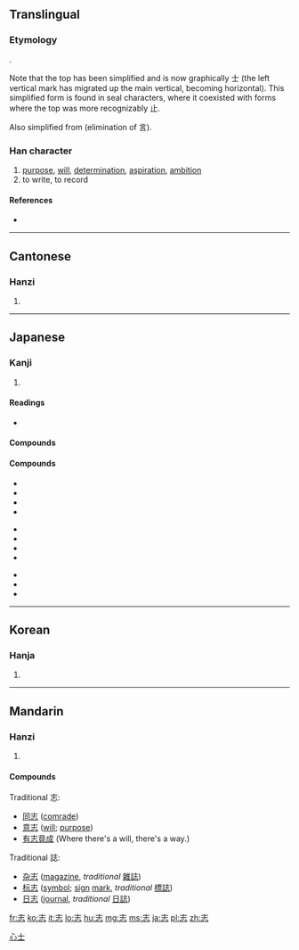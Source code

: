 {{also|誌}}
==Translingual==
{{zh-forms|志|志 or [[誌]]}}

===Etymology===
{{Han compound|止|心|ls=psc|c1=p|c2=s}}.

Note that the top has been simplified and is now graphically 士 (the left vertical mark has migrated up the main vertical, becoming horizontal). This simplified form is found in seal characters, where it coexisted with forms where the top was more recognizably 止.

Also simplified from {{Han simp|誌|f=言|t=&nbsp;}} (elimination of 言).

===Han character===
{{Han char|rn=61|rad=心|as=03|sn=7|four=4033<sub>1</sub>|canj=土心 (GP)|ids=⿰[[士]][[心]]}}

# [[purpose]], [[will]], [[determination]], [[aspiration]], [[ambition]]
# to write, to record {{qualifier|simplification of [[誌]]}}

====References====
* {{Han ref|kx=0376.210|dkj=10331|dj=0703.070|hdz=42269.040|uh=5FD7|ud=24535|bh=A7D3|bd=42963}}

----

==Cantonese==

===Hanzi===
{{yue-hanzi|jyut=|y=ji3|tra=誌}}

# {{defn|lang=yue|sort=心03}}

----

==Japanese==

===Kanji===
{{ja-kanji|grade=5|rs=心03}}

# {{defn|lang=ja|sort=心03}}

====Readings====
* {{ja-readings|on=[[し]] (shi)|kun=[[こころざす]] (kokorozasu), [[こころざし]] (kokorozashi), [[しるす]] (shirusu)}}

====Compounds====
====Compounds====
{{top3}}
* {{l|ja|sc=Jpan|素志|tr=そし, soshi}}
* {{l|ja|sc=Jpan|夙志|tr=しゅくし, shukushi}}
* {{l|ja|sc=Jpan|宿志|tr=しゅくし, shukushi}}
* {{term|意志||will, intent|tr=[[いし]], [[ishi]]|sc=Jpan|lang=ja}}
{{mid3}}
* {{l|ja|sc=Jpan|闘志|tr=とうし, tōshi}}
* {{l|ja|sc=Jpan|遺志|tr=いし, ishi}}
* {{l|ja|sc=Jpan|同志|tr=どうし, dōshi}}
* {{l|ja|sc=Jpan|志士|tr=しし, shishi}}
{{mid3}}
* {{l|ja|sc=Jpan|異志|tr=いし, ishi}}
* {{l|ja|sc=Jpan|言志|tr=げんし, genshi}}
* {{l|ja|sc=Jpan|壮志|tr=そうし, sōshi}}
{{bottom}}

----

==Korean==

===Hanja===
{{ko-hanja|hangeul=지|eumhun=|rv=ji|mr=chi|y=ci}}

# {{defn|lang=ko|sort=心03}}

[[Category:CJKV simplified characters which already existed as traditional characters|心士]]

----

==Mandarin==

===Hanzi===
{{cmn-hanzi|tra=誌|pin=[[zhì]] ([[zhi4]])|wg=chih<sup>4</sup>}}

# {{defn|lang=cmn|sort=心03}}

====Compounds====
Traditional 志:
*[[同志]] ([[comrade]])
*[[意志]] ([[will]]; [[purpose]])
*[[有志竟成]] (Where there's a will, there's a way.)

Traditional 誌:
*[[杂志]] ([[magazine]], ''traditional'' [[雜誌]])
*[[标志]] ([[symbol]]; [[sign]] [[mark]], ''traditional'' [[標誌]])
*[[日志]] ([[journal]], ''traditional'' [[日誌]])


[[fr:志]]
[[ko:志]]
[[it:志]]
[[lo:志]]
[[hu:志]]
[[mg:志]]
[[ms:志]]
[[ja:志]]
[[pl:志]]
[[zh:志]]